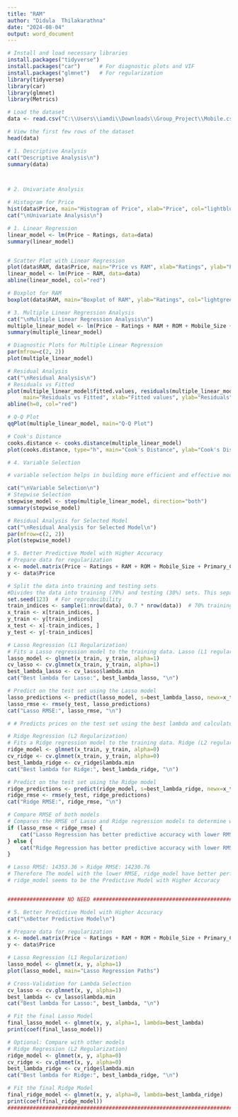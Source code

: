 ---
title: "RAM"
author: "Didula  Thilakarathna"
date: "2024-08-04"
output: word_document
---
```{r}
# Install and load necessary libraries
install.packages("tidyverse")
install.packages("car")      # For diagnostic plots and VIF
install.packages("glmnet")   # For regularization
library(tidyverse)
library(car)
library(glmnet)
library(Metrics)

# Load the dataset
data <- read.csv("C:\\Users\\iamdi\\Downloads\\Group_Project\\Mobile.csv")

# View the first few rows of the dataset
head(data)

# 1. Descriptive Analysis
cat("Descriptive Analysis\n")
summary(data)



# 2. Univariate Analysis

# Histogram for Price
hist(data$Price, main="Histogram of Price", xlab="Price", col="lightblue", breaks=30)
cat("\nUnivariate Analysis\n")

# 1. Linear Regression
linear_model <- lm(Price ~ Ratings, data=data)
summary(linear_model)


# Scatter Plot with Linear Regression
plot(data$RAM, data$Price, main="Price vs RAM", xlab="Ratings", ylab="Price", col="blue")
linear_model <- lm(Price ~ RAM, data=data)
abline(linear_model, col="red")

# Boxplot for RAM
boxplot(data$RAM, main="Boxplot of RAM", ylab="Ratings", col="lightgreen")

# 3. Multiple Linear Regression Analysis
cat("\nMultiple Linear Regression Analysis\n")
multiple_linear_model <- lm(Price ~ Ratings + RAM + ROM + Mobile_Size + Primary_Cam + Selfi_Cam + Battery_Power, data=data)
summary(multiple_linear_model)

# Diagnostic Plots for Multiple Linear Regression
par(mfrow=c(2, 2))
plot(multiple_linear_model)

# Residual Analysis
cat("\nResidual Analysis\n")
# Residuals vs Fitted
plot(multiple_linear_model$fitted.values, residuals(multiple_linear_model),
     main="Residuals vs Fitted", xlab="Fitted values", ylab="Residuals", col="blue")
abline(h=0, col="red")

# Q-Q Plot
qqPlot(multiple_linear_model, main="Q-Q Plot")

# Cook's Distance
cooks.distance <- cooks.distance(multiple_linear_model)
plot(cooks.distance, type="h", main="Cook's Distance", ylab="Cook's Distance")

# 4. Variable Selection

# variable selection helps in building more efficient and effective models by focusing on the most relevant features, thereby improving prediction accuracy and computational efficiency.

cat("\nVariable Selection\n")
# Stepwise Selection
stepwise_model <- step(multiple_linear_model, direction="both")
summary(stepwise_model)

# Residual Analysis for Selected Model
cat("\nResidual Analysis for Selected Model\n")
par(mfrow=c(2, 2))
plot(stepwise_model)

# 5. Better Predictive Model with Higher Accuracy
# Prepare data for regularization
x <- model.matrix(Price ~ Ratings + RAM + ROM + Mobile_Size + Primary_Cam + Selfi_Cam + Battery_Power, data=data)[,-1]
y <- data$Price

# Split the data into training and testing sets
#Divides the data into training (70%) and testing (30%) sets. This separation allows to train the models on one subset of data and evaluate their performance on another, which helps assess their generalization capability.
set.seed(123)  # For reproducibility
train_indices <- sample(1:nrow(data), 0.7 * nrow(data))  # 70% training data
x_train <- x[train_indices, ]
y_train <- y[train_indices]
x_test <- x[-train_indices, ]
y_test <- y[-train_indices]

# Lasso Regression (L1 Regularization)
# Fits a Lasso regression model to the training data. Lasso (L1 regularization) helps with feature selection by shrinking some coefficients to zero, effectively selecting a subset of predictors.
lasso_model <- glmnet(x_train, y_train, alpha=1)
cv_lasso <- cv.glmnet(x_train, y_train, alpha=1)
best_lambda_lasso <- cv_lasso$lambda.min
cat("Best lambda for Lasso:", best_lambda_lasso, "\n")

# Predict on the test set using the Lasso model
lasso_predictions <- predict(lasso_model, s=best_lambda_lasso, newx=x_test)
lasso_rmse <- rmse(y_test, lasso_predictions)
cat("Lasso RMSE:", lasso_rmse, "\n")

# # Predicts prices on the test set using the best lambda and calculates the Root Mean Squared Error (RMSE) to evaluate the model’s performance. RMSE is a measure of the model's prediction accuracy, with lower values indicating better performance.

# Ridge Regression (L2 Regularization)
# Fits a Ridge regression model to the training data. Ridge (L2 regularization) penalizes the size of coefficients but does not perform feature selection like Lasso.
ridge_model <- glmnet(x_train, y_train, alpha=0)
cv_ridge <- cv.glmnet(x_train, y_train, alpha=0)
best_lambda_ridge <- cv_ridge$lambda.min
cat("Best lambda for Ridge:", best_lambda_ridge, "\n")

# Predict on the test set using the Ridge model
ridge_predictions <- predict(ridge_model, s=best_lambda_ridge, newx=x_test)
ridge_rmse <- rmse(y_test, ridge_predictions)
cat("Ridge RMSE:", ridge_rmse, "\n")

# Compare RMSE of both models
# Compares the RMSE of Lasso and Ridge regression models to determine which model has better predictive accuracy. The model with the lower RMSE is considered to have better performance
if (lasso_rmse < ridge_rmse) {
    cat("Lasso Regression has better predictive accuracy with lower RMSE.\n")
} else {
    cat("Ridge Regression has better predictive accuracy with lower RMSE.\n")
}

# Lasso RMSE: 14353.36 > Ridge RMSE: 14230.76 
# Therefore The model with the lower RMSE, ridge_model have better performance
# ridge_model seems to be the Predictive Model with Higher Accuracy


################## NO NEED ########################################################################

# 5. Better Predictive Model with Higher Accuracy
cat("\nBetter Predictive Model\n")

# Prepare data for regularization
x <- model.matrix(Price ~ Ratings + RAM + ROM + Mobile_Size + Primary_Cam + Selfi_Cam + Battery_Power, data=data)[,-1]
y <- data$Price

# Lasso Regression (L1 Regularization)
lasso_model <- glmnet(x, y, alpha=1)
plot(lasso_model, main="Lasso Regression Paths")

# Cross-Validation for Lambda Selection
cv_lasso <- cv.glmnet(x, y, alpha=1)
best_lambda <- cv_lasso$lambda.min
cat("Best lambda for Lasso:", best_lambda, "\n")

# Fit the final Lasso Model
final_lasso_model <- glmnet(x, y, alpha=1, lambda=best_lambda)
print(coef(final_lasso_model))

# Optional: Compare with other models
# Ridge Regression (L2 Regularization)
ridge_model <- glmnet(x, y, alpha=0)
cv_ridge <- cv.glmnet(x, y, alpha=0)
best_lambda_ridge <- cv_ridge$lambda.min
cat("Best lambda for Ridge:", best_lambda_ridge, "\n")

# Fit the final Ridge Model
final_ridge_model <- glmnet(x, y, alpha=0, lambda=best_lambda_ridge)
print(coef(final_ridge_model))
####################################################################################################################
```

